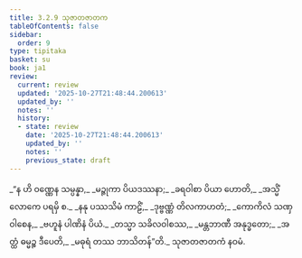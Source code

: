 ```yaml
---
title: 3.2.9 သုဇာတဇာတက
tableOfContents: false
sidebar:
  order: 9
type: tipitaka
basket: su
book: ja1
review:
  current: review
  updated: '2025-10-27T21:48:44.200613'
  updated_by: ''
  notes: ''
  history:
  - state: review
    date: '2025-10-27T21:48:44.200613'
    updated_by: ''
    notes: ''
    previous_state: draft
---
```



<ReviewStatus review={frontmatter.review} showDetails={true} />

<HypothesisAnnotation frontmatter={frontmatter} />

<DynamicBreadcrumb />

<Division number="55" book="ja1" e="ch" v="22" p="78">

<Paragraph number="744" type="verses" book="ja1">
_“န ဟိ ဝဏ္ဏေန သမ္ပန္နာ,_  
_မဉ္ဇုကာ ပိယဒဿနာ;_  
_ခရဝါစာ ပိယာ ဟောတိ,_  
_အသ္မိံ လောကေ ပရမှိ စ._  

</Paragraph>

</Division>
<Division number="56" book="ja1" e="ch" v="22" p="78">

<Paragraph number="745" type="verses" book="ja1">
_နနု ပဿသိမံ ကာဠိံ,_  
_ဒုဗ္ဗဏ္ဏံ တိလကာဟတံ;_  
_ကောကိလံ သဏှဝါစေန,_  
_ဗဟူနံ ပါဏိနံ ပိယံ._  

</Paragraph>

</Division>
<Division number="57" book="ja1" e="ch" v="22" p="79">

<Paragraph number="746" type="verses" book="ja1">
_တသ္မာ သခိလဝါစဿ,_  
_မန္တဘာဏီ အနုဒ္ဓတော;_  
_အတ္ထံ ဓမ္မဉ္စ ဒီပေတိ,_  
_မဓုရံ တဿ ဘာသိတန်”တိ._  


</Paragraph>
</Division>

<Paragraph number="747" type="center" book="ja1">
သုဇာတဇာတကံ နဝမံ.
</Paragraph>